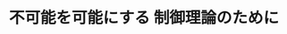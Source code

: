 ﻿---
title: "不可能を可能にする 制御理論のために"
category: "工学院"
vol: "76"
interviewee: "三平 満司"
url: ""
tags: []
pdf: "76-2-sanpei.pdf"
career: ""
preface: "対象を自由自在に操る制御理論は、今や機械分野だけに留まらず、電力、化学、経済などのさまざまな 分野で必要とされている。ある一つの制御理論は、すべての分野で同一に用いることができるのだ。三平 先生は、制御理論の中でも解析が難しいとされる非線形システムを制御するための理論を研究している。 そのために、他の研究者とは違ったアプローチを試みている。"
---
